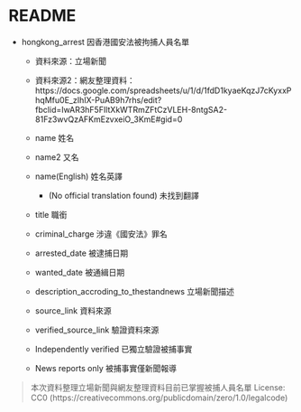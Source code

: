 # README

* hongkong_arrest 因香港國安法被拘捕人員名單
  * 資料來源：立場新聞
  * 資料來源2：網友整理資料：https://docs.google.com/spreadsheets/u/1/d/1fdD1kyaeKqzJ7cKyxxPhqMfu0E_zIhIX-PuAB9h7rhs/edit?fbclid=IwAR3hF5FIltXkWTRmZFtCzVLEH-8ntgSA2-81Fz3wvQzAFKmEzvxeiO_3KmE#gid=0

  * name 姓名
  * name2 又名
  * name(English) 姓名英譯
    * (No official translation found) 未找到翻譯
  * title 職銜
  * criminal_charge 涉違《國安法》罪名
  * arrested_date 被逮捕日期
  * wanted_date 被通緝日期
  * description_accroding_to_thestandnews 立場新聞描述
  * source_link 資料來源
  * verified_source_link 驗證資料來源
  * Independently verified 已獨立驗證被捕事實
  * News reports only 被捕事實僅新聞報導


>本次資料整理立場新聞與網友整理資料目前已掌握被捕人員名單
>License: CC0 (https://creativecommons.org/publicdomain/zero/1.0/legalcode)
